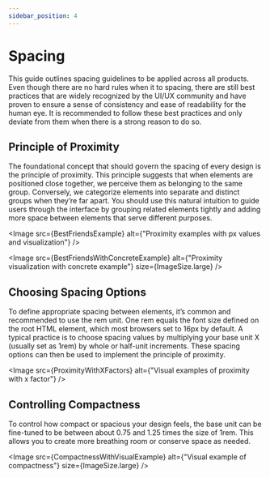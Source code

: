 ```yaml
---
sidebar_position: 4
---
```




# Spacing

This guide outlines spacing guidelines to be applied across all products. Even though there are no hard rules when it to spacing, there are still best practices that are widely recognized by the UI/UX community and have proven to ensure a sense of consistency and ease of readability for the human eye. It is recommended to follow these best practices and only deviate from them when there is a strong reason to do so.

## Principle of Proximity
The foundational concept that should govern the spacing of every design is the principle of proximity. This principle suggests that when elements are positioned close together, we perceive them as belonging to the same group. Conversely, we categorize elements into separate and distinct groups when they’re far apart. You should use this natural intuition to guide users through the interface by grouping related elements tightly and adding more space between elements that serve different purposes.

<Image src={BestFriendsExample} alt={"Proximity examples with px values and visualization"} />

<Image src={BestFriendsWithConcreteExample} alt={"Proximity visualization with concrete example"} size={ImageSize.large} />

## Choosing Spacing Options
To define appropriate spacing between elements, it’s common and recommended to use the rem unit. One rem equals the font size defined on the root HTML element, which most browsers set to 16px by default. A typical practice is to choose spacing values by multiplying your base unit X (usually set as 1rem) by whole or half-unit increments. These spacing options can then be used to implement the principle of proximity.

<Image src={ProximityWithXFactors} alt={"Visual examples of proximity with x factor"} />

## Controlling Compactness
To control how compact or spacious your design feels, the base unit can be fine-tuned to be between about 0.75 and 1.25 times the size of 1rem. This allows you to create more breathing room or conserve space as needed.

<Image src={CompactnessWithVisualExample} alt={"Visual example of compactness"} size={ImageSize.large} />